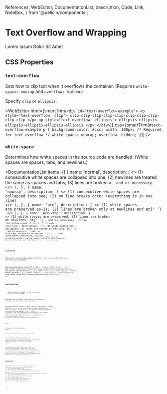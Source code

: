   References,
  WebEditor,
  DocumentationList,
  description,
  Code,
  Link,
  NoteBox,
} from '@pelicin/components';

<MetadataConfigurer title="Text Overflow and Wrapping" dateCreated="2021-03-31" />

# Text Overflow and Wrapping

Lorem Ipsum Dolor Sit Amet

## CSS Properties

### `text-overflow`

Sets how to clip text when it overflows the container. (Requires `white-space: nowrap` and `overflow: hidden`.)

Specify `clip` or `ellipsis`.

<WebEditor
  html={smartTrim(`
    <div id="text-overflow-example">
      <p style="text-overflow: clip">
        clip-clip-clip-clip-clip-clip-clip-clip-clip-clip
      </p>
      <p style="text-overflow: ellipsis">
        ellipsis-ellipsis-ellipsis-ellipsis-ellipsis-ellipsis
      </p>
    </div>
  `)}
  css={smartTrim(`
    #text-overflow-example p {
      background-color: #ccc;
      width: 100px;
      /* Required for text-overflow */
      white-space: nowrap;
      overflow: hidden;
    }
  `)}
/>

### `white-space`

Determines how white spaces in the source code are handled. (White spaces are spaces, tabs, and newlines.)

<DocumentationList
  items={[
    {
      name: 'normal',
      description: (
        <>
          (1) consecutive white spaces are collapsed into one; (2) newlines are treated the same as
          spaces and tabs; (3) lines are broken at <Code str="<br>" /> and as necessary.
        </>
      ),
    },
    {
      name: 'nowrap',
      description: (
        <>
          (1) consecutive white spaces are collapsed into one; (2) no line breaks occur (everything
          is in one line)
        </>
      ),
    },
    {
      name: 'pre',
      description: (
        <>
          (1) white spaces are preserved as-is; (2) lines are broken only at newlines and at{' '}
          <Code str="<br>" />
        </>
      ),
    },
    {
      name: 'pre-wrap',
      description: (
        <>
          (1) white spaces are <em>preserved</em>; (2) lines are broken at newlines, at{' '}
          <Code str="<br>" />, and as necessary. ("Like <Code str="pre" /> but allow wraps".)
        </>
      ),
    },
    {
      name: 'pre-line',
      description: (
        <>
          (1) white spaces are <em>collapsed</em>; (2) lines are broken at newlines, at{' '}
          <Code str="<br>" />, and as necessary. ("Like <Code str="pre" /> but allow wraps, collapse
          all but newlines".)
        </>
      ),
    },
    {
      name: 'break-spaces',
      description: (
        <>
          Like <Code str="pre-wrap" />, but any sequence of preserved white space always takes up
          space, including at the end of the line (normally they do not take up space at the end of
          the line, i.e. they "hang").{' '}
          <Link
            link="https://stackoverflow.com/questions/64699828/css-property-white-space-example-for-break-spaces"
            str="Example of break-spaces"
          />
          .
        </>
      ),
    },
  ]}
/>

### `word-break`

Sets where line break appears wherever the text would otherwise overflow its container.

<DocumentationList
  items={[
    {
      name: 'normal',
      description:
        'use the normal rule (never break out long words; Chinese/Japanese/Korean characters can be broken)',
    },
    {
      name: 'break-all',
      description: 'allows break anywhere',
    },
    {
      name: 'keep-all',
      description: 'never break out long words (even for Chinese/Japanese/Korean characters)',
    },
  ]}
/>

### `overflow-wrap`

<NoteBox type="info">
  <Code str="overflow-wrap" /> was originally named <Code str="word-wrap" />. It has since been
  renamed and aliased (MDN).
</NoteBox>

Determines how to break _a single word_ if it overflows its container even when placed on its own line.

<DocumentationList
  items={[
    {
      name: 'normal',
      description: 'normal behavior (i.e. lines are only broken at spaces between words)',
    },
    {
      name: 'anywhere',
      description: (
        <>
          break the long word anywhere (without inserting hyphens); for <Code str="min-content" />{' '}
          width calculation, "soft wrap" opportunities introduced by the word break are considered
        </>
      ),
    },
    {
      name: 'break-word',
      description: (
        <>
          break the long word anywhere (without inserting hyphens); for <Code str="min-content" />{' '}
          width calculation, "soft wrap" opportunities introduced by the word break are NOT
          considered
        </>
      ),
    },
  ]}
/>

### `hyphens`

<NoteBox type="warning">This property is partially supported by browsers.</NoteBox>

Determines how to add hyphens when a long word is broken.

You can suggest word-break opportunities by using `-` (hard hyphen characters, always rendered whether or not the word is broken there)
OR `&shy;` (soft hyphens, only rendered if the word is broken there). (`<wbr>` will never render hyphens.)

<DocumentationList
  items={[
    {
      name: 'manual',
      description: <>word can only break where suggested (default)</>,
    },
    {
      name: 'none',
      description: (
        <>
          don't break or hyphenate words, even where suggested (lines will only wrap at whitespace
          characters)
        </>
      ),
    },
    {
      name: 'auto',
      description: (
        <>
          browsers can break wherever it sees fit (uses dictionary), but manually suggested
          breakpoints will override automatic breakpoints
        </>
      ),
    },
  ]}
/>

## References

<References
  references={[
    {
      text: 'text-overflow (MDN)',
      link: `https://developer.mozilla.org/en-US/docs/Web/CSS/text-overflow`,
    },
    {
      text: 'white-space (MDN)',
      link: `https://developer.mozilla.org/en-US/docs/Web/CSS/white-space`,
    },
    {
      text: 'CSS Property white-space example for break-spaces (Stack OVerflow)',
      link: `https://stackoverflow.com/questions/64699828/css-property-white-space-example-for-break-spaces`,
    },
    {
      text: 'overflow-wrap (MDN)',
      link: `https://developer.mozilla.org/en-US/docs/Web/CSS/overflow-wrap`,
    },
    {
      text: 'hyphens (MDN)',
      link: `https://developer.mozilla.org/en-US/docs/Web/CSS/hyphens`,
    },
    {
      text: 'hyphens (CSS-Tricks)',
      link: `https://css-tricks.com/almanac/properties/h/hyphenate/`,
    },
  ]}
></References>

